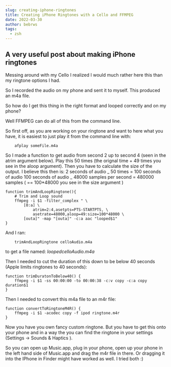 ```yaml
---
slug: creating-iphone-ringtones
title: Creating iPhone Ringtones with a Cello and FFMPEG
date: 2022-03-30
author: bebrws
tags:
  - zsh
---
```


## A very useful post about making iPhone ringtones

Messing around with my Cello I realized I would much rather here this than my ringtone options I had.

So I recorded the audio on my phone and sent it to myself. This produced an m4a file.

So how do I get this thing in the right format and looped correctly and on my phone?

Well FFMPEG can do all of this from the command line.

So first off, as you are working on your ringtone and want to here what you have, it is easiest to just play it from the command line with:

```
    afplay someFile.m4a
```

So I made a function to get audio from second 2 up to second 4 (seen in the atrim argument below).
Play this 50 times (the orignal time + 49 times you see in the aloop argument).
Then you have to calculate the size of the output. I believe this then is:
2 seconds of audio _ 50 times = 100 seconds of audio
100 seconds of audio _ 48000 samples per second = 480000 samples ( == 100\*48000 you see in the size argument )

```
function trimAndLoopRingtone(){
    # Trim and Loop sound
    ffmpeg -i $1 -filter_complex " \
        [0:a] \
            atrim=2:4,asetpts=PTS-STARTPTS, \
            asetrate=48000,aloop=49:size=100*48000 \
        [outa]" -map "[outa]" -c:a aac "looped$1"
}
```

And I ran:

```
    trimAndLoopRingtone celloAudio.m4a
```

to get a file named: _loopedcelloAudio.m4a_

Then I needed to cut the duration of this down to be below 40 seconds (Apple limits ringtones to 40 seconds):

```
function trimDuratonToBelow40() {
    ffmpeg -i $1 -ss 00:00:00 -to 00:00:38 -c:v copy -c:a copy duration$1
}
```

Then I needed to convert this m4a file to an m4r file:

```
function convertToRingtoneM4R() {
    ffmpeg -i $1 -acodec copy -f ipod ringtone.m4r
}
```

Now you have you own fancy custom ringtone. But you have to get this onto your phone
and in a way the you can find the ringtone in your settings (Settings -> Sounds & Haptics ).

So you can open up Music.app, plug in your phone, open up your phone in the left hand side of Music.app and drag the m4r file in there.
Or dragging it into the IPhone in Finder might have worked as well. I tried both :)
